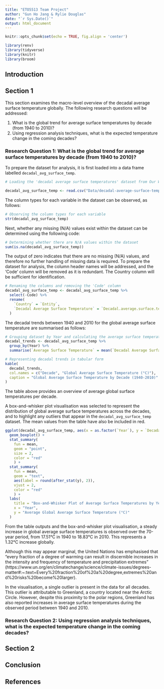 ```yaml
---
title: "ETO5513 Team Project"
author: "Gun Ho Jang & Rylie Douglas"
date: "`r Sys.Date()`"
output: html_document
---
```


```r
knitr::opts_chunk$set(echo = TRUE, fig.align = 'center')
```

```r
library(renv)
library(tidyverse)
library(knitr)
library(broom)
```

## Introduction

## Section 1

This section examines the macro-level overview of the decadal average surface temperature globally. The following research questions will be addressed:

1.  What is the global trend for average surface temperatures by decade (from 1940 to 2010)?
2.  Using regression analysis techniques, what is the expected temperature change in the coming decades?

### Research Question 1: What is the global trend for average surface temperatures by decade (from 1940 to 2010)?

To prepare the dataset for analysis, it is first loaded into a data frame labelled `decadal_avg_surface_temp`.

```r
# Loading the 'decadal average surface temperatures' dataset from Our World in Data into a data frame

decadal_avg_surface_temp <- read.csv("Data/decadal-average-surface-temperature.csv")
```

The column types for each variable in the dataset can be observed, as follows:

```r
# Observing the column types for each variable
str(decadal_avg_surface_temp)
```

Next, whether any missing (N/A) values exist within the dataset can be determined using the following code:

```r
# Determining whether there are N/A values within the dataset
sum(is.na(decadal_avg_surface_temp))
```

The output of zero indicates that there are no missing (N/A) values, and therefore no further handling of missing data is required. To prepare the dataset for analysis, the column header names will be addressed, and the 'Code' column will be removed as it is redundant. The Country column will be sufficient for identification.

```r
# Renaming the columns and removing the 'Code' column
decadal_avg_surface_temp <- decadal_avg_surface_temp %>% 
  select(-Code) %>% 
  rename(
    `Country` = `Entity`,
    `Decadal Average Surface Temperature` = `Decadal.average.surface.temperature`
  )
```

The decadal trends between 1940 and 2010 for the global average surface temperature are summarised as follows:

```r
# Grouping dataset by Year and calculating the average surface temperature 
decadal_trends <- decadal_avg_surface_temp %>% 
  group_by(Year) %>% 
  summarise(`Average Surface Temperature` = mean(`Decadal Average Surface Temperature`))

# Representing decadal trends in tabular form
kable(
  decadal_trends,
  col.names = c("Decade", "Global Average Surface Temperature (°C)"),
  caption = "Global Average Surface Temperature by Decade (1940-2010)"
)
```

The table above provides an overview of average global surface temperatures per decade.

A box-and-whisker plot visualisation was selected to represent the distribution of global average surface temperatures across the decades, and to highlight any outliers that appear in the `decadal_avg_surface_temp` dataset. The mean values from the table have also be included in red.

```r
ggplot(decadal_avg_surface_temp, aes(x = as.factor(`Year`), y = `Decadal Average Surface Temperature`)) +
  geom_boxplot() +
  stat_summary(
    fun = mean, 
    geom = "point",
    size = 2,
    color = "red"
    ) +
  stat_summary(
    fun = mean, 
    geom = "text",
    aes(label = round(after_stat(y), 2)),
    vjust = 2,
    color = "red"
    ) +
  labs(
    title = "Box-and-Whisker Plot of Average Surface Temperatures by Year",
    x = "Year",
    y = "Average Global Average Surface Temperature (°C)"
  )

```

From the table outputs and the box-and-whisker plot visualisation, a steady increase in global average surface temperatures is observed over the 70-year period, from 17.51°C in 1940 to 18.83°C in 2010. This represents a 1.32°C increase globally.

Although this may appear marginal, the United Nations has emphasised that "every fraction of a degree of warming can result in discernible increases in the intensity and frequency of temperature and precipitation extremes" (https://www.un.org/en/climatechange/science/climate-issues/degrees-matter#:~:text=Every%20fraction%20of%20a%20degree,extremes%20and%20risks%20become%20larger).

In the visualisation, a single outlier is present in the data for all decades. This outlier is attributable to Greenland, a country located near the Arctic Circle. However, despite this proximity to the polar regions, Greenland has also reported increases in average surface temperatures during the observed period between 1940 and 2010.

### Research Question 2: Using regression analysis techniques, what is the expected temperature change in the coming decades?

## Section 2

## Conclusion

## References
